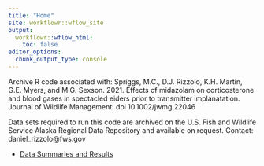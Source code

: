 ```yaml
---
title: "Home"
site: workflowr::wflow_site
output:
  workflowr::wflow_html:
    toc: false
editor_options:
  chunk_output_type: console
---
```


Archive R code associated with:
Spriggs, M.C., D.J. Rizzolo, K.H. Martin, G.E. Myers, and M.G. Sexson. 2021. Effects of midazolam on corticosterone and blood gases in spectacled eiders prior to transmitter implanatation. Journal of Wildlife Management: doi 10.1002/jwmg.22046

Data sets required to run this code are archived on the U.S. Fish and Wildlife Service Alaska Regional Data Repository and available on request. Contact: daniel_rizzolo@fws.gov

* [Data Summaries and Results](midaz_data_summary_workflowr.html)
